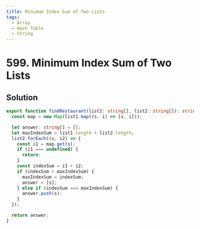 ```yaml
---
title: Minimum Index Sum of Two Lists
tags:
  - Array
  - Hash Table
  - String
---
```


# 599. Minimum Index Sum of Two Lists

<Badges>
  <LevelBadge level="easy" />
  <TopicBadge name="Array" slug="array" />
  <TopicBadge name="Hash Table" slug="hash-table" />
  <TopicBadge name="String" slug="string" />
</Badges>

## Solution

```typescript filename="solution.ts" copy
export function findRestaurant(list1: string[], list2: string[]): string[] {
  const map = new Map(list1.map((s, i) => [s, i]));

  let answer: string[] = [];
  let maxIndexSum = list1.length + list2.length;
  list2.forEach((s, i2) => {
    const i1 = map.get(s);
    if (i1 === undefined) {
      return;
    }
    const indexSum = i1 + i2;
    if (indexSum < maxIndexSum) {
      maxIndexSum = indexSum;
      answer = [s];
    } else if (indexSum === maxIndexSum) {
      answer.push(s);
    }
  });

  return answer;
}
```

<ProblemLink
  codingSite="leetcode"
  href="https://leetcode.com/problems/minimum-index-sum-of-two-lists"
  title="Minimum Index Sum of Two Lists"
/>

